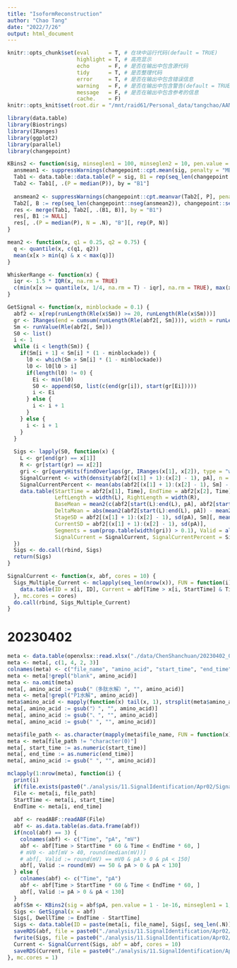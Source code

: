 ```yaml
---
title: "IsoformReconstruction"
author: "Chao Tang"
date: "2022/7/26"
output: html_document
---
```


```r
knitr::opts_chunk$set(eval      = T, # 在块中运行代码(default = TRUE)
                      highlight = T, # 高亮显示
                      echo      = F, # 是否在输出中包含源代码
                      tidy      = T, # 是否整理代码
                      error     = T, # 是否在输出中包含错误信息
                      warning   = F, # 是否在输出中包含警告(default = TRUE)
                      message   = F, # 是否在输出中包含参考的信息
                      cache.    = F)
knitr::opts_knit$set(root.dir = "/mnt/raid61/Personal_data/tangchao/AANanopore")
```

```r
library(data.table)
library(Biostrings)
library(IRanges)
library(ggplot2)
library(parallel)
library(changepoint)

KBins2 <- function(sig, minseglen1 = 100, minseglen2 = 10, pen.value = 1e-3) {
  ansmean1 <- suppressWarnings(changepoint::cpt.mean(sig, penalty = "MBIC", method = "PELT", minseglen = minseglen1))
  Tab1 <- data.table::data.table(P = sig, B1 = rep(seq_len(changepoint::nseg(ansmean1)), changepoint::seg.len(ansmean1)))
  Tab2 <- Tab1[, .(P = median(P)), by = "B1"]
  
  ansmean2 <- suppressWarnings(changepoint::cpt.meanvar(Tab2[, P], penalty = "Asymptotic", pen.value = pen.value, method = "PELT", minseglen = minseglen2))
  Tab2[, B := rep(seq_len(changepoint::nseg(ansmean2)), changepoint::seg.len(ansmean2))]
  res <- merge(Tab1, Tab2[, .(B1, B)], by = "B1")
  res[, B1 := NULL]
  res[, .(P = median(P), N = .N), "B"][, rep(P, N)]
}

mean2 <- function(x, q1 = 0.25, q2 = 0.75) {
  q <- quantile(x, c(q1, q2))
  mean(x[x > min(q) & x < max(q)])
}

WhiskerRange <- function(x) {
  iqr <- 1.5 * IQR(x, na.rm = TRUE)
  c(min(x[x >= quantile(x, 1/4, na.rm = T) - iqr], na.rm = TRUE), max(x[x <= quantile(x, 3/4, na.rm = T) + iqr], na.rm = TRUE))
}

GetSignal <- function(x, minblockade = 0.1) {
  abf2 <- x[rep(runLength(Rle(x$Sm)) >= 20, runLength(Rle(x$Sm)))]
  gr <- IRanges(end = cumsum(runLength(Rle(abf2[, Sm]))), width = runLength(Rle(abf2[, Sm])))
  Sm <- runValue(Rle(abf2[, Sm]))
  S0 <- list()
  i <- 1
  while (i < length(Sm)) {
    if(Sm[i + 1] < Sm[i] * (1 - minblockade)) {
      l0 <- which(Sm > Sm[i] * (1 - minblockade))
      l0 <- l0[l0 > i]
      if(length(l0) != 0) {
        Ei <- min(l0)
        S0 <- append(S0, list(c(end(gr[i]), start(gr[Ei]))))
        i <- Ei
      } else {
        i <- i + 1
      }
    } else {
      i <- i + 1
    }
  }
  
  Sigs <- lapply(S0, function(x) {
    L <- gr[end(gr) == x[1]]
    R <- gr[start(gr) == x[2]]
    gri <- gr[queryHits(findOverlaps(gr, IRanges(x[1], x[2]), type = "within"))]
    SignalCurrent <- with(density(abf2[(x[1] + 1):(x[2] - 1), pA], n = 10000), x[which.max(y)])
    SignalCurrentPercent <- mean(abs(abf2[(x[1] + 1):(x[2] - 1), Sm] - SignalCurrent) < 1) * 100
    data.table(StartTime = abf2[x[1], Time], EndTime = abf2[x[2], Time], 
               LeftLength = width(L), RightLength = width(R), 
               BaseMean = mean2(c(abf2[start(L):end(L), pA], abf2[start(R):end(R), pA])),
               DeltaMean = abs(mean2(abf2[start(L):end(L), pA]) - mean2(abf2[start(R):end(R), pA])),
               StageSD = abf2[(x[1] + 1):(x[2] - 1), sd(pA), Sm][, mean(V1)], 
               CurrentSD = abf2[(x[1] + 1):(x[2] - 1), sd(pA)], 
               Segments = sum(prop.table(width(gri)) > 0.1), Valid = all(abf2[start(L):end(R), Valid]), 
               SignalCurrent = SignalCurrent, SignalCurrentPercent = SignalCurrentPercent)
  })
  Sigs <- do.call(rbind, Sigs)
  return(Sigs)
}

SignalCurrent <- function(x, abf, cores = 10) {
  Sigs_Multiple_Current <- mclapply(seq_len(nrow(x)), FUN = function(i) {
    data.table(ID = x[i, ID], Current = abf[Time > x[i, StartTime] & Time < x[i, EndTime], pA] / x[i, BaseMean])
  }, mc.cores = cores)
  do.call(rbind, Sigs_Multiple_Current)
}
```

# 20230402

```r
meta <- data.table(openxlsx::read.xlsx("./data/ChenShanchuan/20230402_01/数据记录20230402.xlsx", sheet = 1))
meta <- meta[, c(1, 4, 2, 3)]
colnames(meta) <- c("file_name", "amino_acid", "start_time", "end_time")
meta <- meta[!grepl("blank", amino_acid)]
meta <- na.omit(meta)
meta[, amino_acid := gsub("（多肽水解）", "", amino_acid)]
meta <- meta[!grepl("P1水解", amino_acid)]
meta$amino_acid <- mapply(function(x) tail(x, 1), strsplit(meta$amino_acid, "水解产物"))
meta[, amino_acid := gsub("）", "", amino_acid)]
meta[, amino_acid := gsub("、", "", amino_acid)]
meta[, amino_acid := gsub(" ", "", amino_acid)]

meta$file_path <- as.character(mapply(meta$file_name, FUN = function(x) list.files("./data/ChenShanchuan/20230402_01", x, full.names = T, recursive = T)))
meta <- meta[file_path != "character(0)"]
meta[, start_time := as.numeric(start_time)]
meta[, end_time := as.numeric(end_time)]
meta[, amino_acid := gsub(" ", "", amino_acid)]
```

```r
mclapply(1:nrow(meta), function(i) {
  print(i)
  if(file.exists(paste0("./analysis/11.SignalIdentification/Apr02/SignalCurrent_", meta[i, paste(amino_acid, file_name, start_time, end_time, sep = "_")], ".Rds"))) return(NULL)
  File <- meta[i, file_path]
  StartTime <- meta[i, start_time]
  EndTime <- meta[i, end_time]
  
  abf <- readABF::readABF(File)
  abf <- as.data.table(as.data.frame(abf))
  if(ncol(abf) == 3) {
    colnames(abf) <- c("Time", "pA", "mV")
    abf <- abf[Time > StartTime * 60 & Time < EndTime * 60, ]
    # mV0 <- abf[mV > 40, round(median(mV))]
    # abf[, Valid := round(mV) == mV0 & pA > 0 & pA < 150]
    abf[, Valid := round(mV) == 50 & pA > 0 & pA < 130]
  } else {
    colnames(abf) <- c("Time", "pA")
    abf <- abf[Time > StartTime * 60 & Time < EndTime * 60, ]
    abf[, Valid := pA > 0 & pA < 130]
  }
  abf$Sm <- KBins2(sig = abf$pA, pen.value = 1 - 1e-16, minseglen1 = 1, minseglen2 = 1)
  Sigs <- GetSignal(x = abf)
  Sigs[, DwellTime := EndTime - StartTime]
  Sigs <- data.table(ID = paste(meta[i, file_name], Sigs[, seq_len(.N)], sep = "_"), Sigs)
  saveRDS(abf, file = paste0("./analysis/11.SignalIdentification/Apr02/ABF_", meta[i, paste(amino_acid, file_name, start_time, end_time, sep = "_")], ".Rds"))
  fwrite(Sigs, file = paste0("./analysis/11.SignalIdentification/Apr02/RawSignal_", meta[i, paste(amino_acid, file_name, start_time, end_time, sep = "_")], ".txt"), sep = "\t", row.names = F, quote = F)
  Current <- SignalCurrent(Sigs, abf = abf, cores = 10)
  saveRDS(Current, file = paste0("./analysis/11.SignalIdentification/Apr02/SignalCurrent_", meta[i, paste(amino_acid, file_name, start_time, end_time, sep = "_")], ".Rds"))
}, mc.cores = 1)
```


